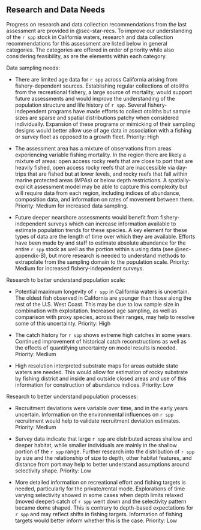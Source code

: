 ## Research and Data Needs <!--(TOR section N)-->

<!-- 1. Describe progress on Research and Data Needs items identified in the most recent previous stock assessment document and associated STAR panel report.  -->
<!-- 2. Describe new research and data needs and specify their priority (high, medium, low).  -->

Progress on research and data collection recommendations from the last assessment are provided in @sec-star-recs. To improve our understanding of the `r spp` stock in California waters, research and data collection recommendations for this assessment are listed below in general categories. The categories are offered in order of priority while also considering feasibility, as are the elements within each category.

Data sampling needs:

* There are limited age data for `r spp` across California arising from fishery-dependent sources. Establishing regular collections of otoliths from the recreational fishery, a large source of mortality, would support future assessments and would improve the understanding of the population structure and life history of `r spp`. Several fishery-independent programs have made efforts to collect otoliths but sample sizes are sparse and spatial distributions patchy when considered individually. Expansion of these programs or mimicking of their sampling designs would better allow use of age data in association with a fishing or survey fleet as opposed to a growth fleet. Priority: High

* The assessment area has a mixture of observations from areas experiencing variable fishing mortality. In the region there are likely a mixture of areas: open access rocky reefs that are close to port that are heavily fished, open access rocky reefs that are inaccessible via day-trips that are fished but at lower levels, and rocky reefs that fall within marine protected areas (MPAs) or below depth restrictions. A spatially-explicit assessment model may be able to capture this complexity but will require data from each region, including indices of abundance, composition data, and information on rates of movement between them. Priority: Medium for increased data sampling.  

* Future deeper nearshore assessments would benefit from fishery-independent surveys which can increase information available to estimate population trends for these species. A key element for these types of data are the length of time over which they are available.   Efforts have been made by \gls{cdfw} and \gls{swfsc} staff to estimate absolute abundance for the entire `r spp` stock as well as the portion within \gls{mpa}s using \gls{rov} data (see @sec-appendix-B), but more research is needed to understand methods to extrapolate from the sampling domain to the population scale. Priority: Medium for increased fishery-independent surveys.


Research to better understand population scale:

* Potential maximum longevity of `r spp` in California waters is uncertain. The oldest fish observed in California are younger than those along the rest of the U.S. West Coast. This may be due to low sample size in combination with exploitation. Increased age sampling, as well as comparison with proxy species, across their ranges, may help to resolve some of this uncertainty. Priority: High

<!-- * `r Spp` may exhibit latitudinal variation in fecundity.  Fecundity can be an important determinant of population scale.  -->

* The catch history for `r spp` shows extreme high catches in some years.  Continued improvement of historical catch reconstructions as well as the effects of quantifying uncertainty on model results is needed. Priority: Medium

* High resolution interpreted substrate maps for areas outside state waters are needed.  This would allow for estimation of rocky substrate by fishing district and inside and outside closed areas and use of this information for construction of abundance indices. Priority: Low


Research to better understand population processes:

* Recruitment deviations were variable over time, and in the early years uncertain. Information on the environmental influences on `r spp` recruitment would help to validate recruitment deviation estimates. Priority: Medium

* Survey data indicate that large `r spp` are distributed across shallow and deeper habitat, while smaller individuals are mainly in the shallow portion of the `r spp` range.  Further research into the distribution of `r spp` by size and the relationship of size to depth, other habitat features, and distance from port may help to better understand assumptions around selectivity shape. Priority: Low

<!-- NOTE: This is covered in the general spatial recommendation -->
<!-- * It was not possible to fully implement an areas-as-fleets approach for this assessment due to a lack of commercial size data south of Point Arena.  Increased size and age sampling is needed if future assessments are to explore this approach.  -->

* More detailed information on recreational effort and fishing targets is needed, particularly for the private/rental mode. Explorations of time varying selectivity showed in some cases when depth limits relaxed (moved deeper) catch of `r spp` went down and the selectivity pattern became dome shaped. This is contrary to depth-based expectations for `r spp` and may reflect shifts in fishing targets. Information of fishing targets would better inform whether this is the case. Priority: Low



